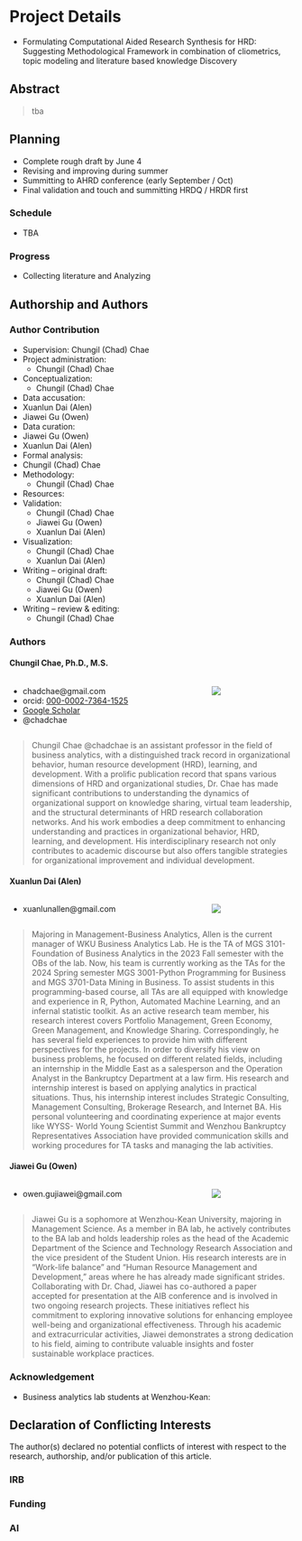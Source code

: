 # Project Details {.unnumbered}
- Formulating Computational Aided Research Synthesis for HRD: Suggesting Methodological Framework in combination of cliometrics, topic modeling and literature based knowledge Discovery

## Abstract

> tba

## Planning
- Complete rough draft by June 4
- Revising and improving during summer
- Summitting to AHRD conference (early September / Oct)
- Final validation and touch and summitting HRDQ / HRDR first 

### Schedule
- TBA

### Progress
- Collecting literature and Analyzing

## Authorship and Authors

### Author Contribution

- Supervision: Chungil (Chad) Chae 
- Project administration:
  - Chungil (Chad) Chae
- Conceptualization:
  - Chungil (Chad) Chae
-  Data accusation:
  - Xuanlun Dai (Alen)
  - Jiawei Gu (Owen)
-  Data curation:
  - Jiawei Gu (Owen)
  - Xuanlun Dai (Alen)
-  Formal analysis:
  - Chungil (Chad) Chae
- Methodology:
  - Chungil (Chad) Chae
- Resources:
- Validation:
  - Chungil (Chad) Chae
  - Jiawei Gu (Owen)
  - Xuanlun Dai (Alen)
- Visualization:
  - Chungil (Chad) Chae
  - Xuanlun Dai (Alen)
- Writing – original draft:
  - Chungil (Chad) Chae
  - Jiawei Gu (Owen)
  - Xuanlun Dai (Alen)
- Writing – review & editing:
  - Chungil (Chad) Chae



### Authors

#### Chungil Chae, Ph.D., M.S.

:::: {.columns}

::: {.column width="70%"}
- chadchae\@gmail.com
- orcid: [000-0002-7364-1525](https://orcid.org/0000-0002-7364-1525)
- [Google Scholar](https://scholar.google.com/citations?user=c4lRBrkAAAAJ&hl=en)
- @chadchae

:::

::: {.column width="30%"}
![](img/chadchae.png)
:::


::::

> Chungil Chae @chadchae is an assistant professor in the field of business analytics, with a distinguished track record in organizational behavior, human resource development (HRD), learning, and development. With a prolific publication record that spans various dimensions of HRD and organizational studies, Dr. Chae has made significant contributions to understanding the dynamics of organizational support on knowledge sharing, virtual team leadership, and the structural determinants of HRD research collaboration networks. And his work embodies a deep commitment to enhancing understanding and practices in organizational behavior, HRD, learning, and development. His interdisciplinary research not only contributes to academic discourse but also offers tangible strategies for organizational improvement and individual development.

#### Xuanlun Dai (Alen) 

:::: {.columns}

::: {.column width="70%"}
- xuanlunallen@gmail.com

:::

::: {.column width="30%"}
![](img/allen.png)
:::

::::

> Majoring in Management-Business Analytics, Allen is the current manager of WKU Business Analytics Lab. He is the TA of MGS 3101- Foundation of Business Analytics in the 2023 Fall semester with the OBs of the lab. Now, his team is currently working as the TAs for the 2024 Spring semester MGS 3001-Python Programming for Business and MGS 3701-Data Mining in Business. To assist students in this programming-based course, all TAs are all equipped with knowledge and experience in R, Python, Automated Machine Learning, and an infernal statistic toolkit. As an active research team member, his research interest covers Portfolio Management, Green Economy, Green Management, and Knowledge Sharing. Correspondingly, he has several field experiences to provide him with different perspectives for the projects. In order to diversify his view on business problems, he focused on different related fields, including an internship in the Middle East as a salesperson and the Operation Analyst in the Bankruptcy Department at a law firm. His research and internship interest is based on applying analytics in practical situations. Thus, his internship interest includes Strategic Consulting, Management Consulting, Brokerage Research, and Internet BA. His personal volunteering and coordinating experience at major events like WYSS- World Young Scientist Summit and Wenzhou Bankruptcy Representatives Association have provided communication skills and working procedures for TA tasks and managing the lab activities.

#### Jiawei Gu (Owen)

:::: {.columns}

::: {.column width="70%"}
- owen.gujiawei@gmail.com

:::

::: {.column width="30%"}
![](img/owen.png)
:::

::::

> Jiawei Gu is a sophomore at Wenzhou-Kean University, majoring in Management Science. As a member in BA lab, he actively contributes to the BA lab and holds leadership roles as the head of the Academic Department of the Science and Technology Research Association and the vice president of the Student Union. His research interests are in "Work-life balance" and "Human Resource Management and Development," areas where he has already made significant strides. Collaborating with Dr. Chad, Jiawei has co-authored a paper accepted for presentation at the AIB conference and is involved in two ongoing research projects. These initiatives reflect his commitment to exploring innovative solutions for enhancing employee well-being and organizational effectiveness. Through his academic and extracurricular activities, Jiawei demonstrates a strong dedication to his field, aiming to contribute valuable insights and foster sustainable workplace practices.




### Acknowledgement

- Business analytics lab students at Wenzhou-Kean: 

## Declaration of Conflicting Interests
The author(s) declared no potential conflicts of interest with respect to the research, authorship, and/or publication of this article.

### IRB

### Funding

### AI

